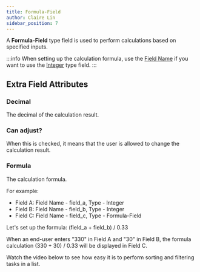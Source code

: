 ```yaml
---
title: Formula-Field
author: Claire Lin
sidebar_position: 7
---
```


A **Formula-Field** type field is used to perform calculations based on specified inputs.

:::info
When setting up the calculation formula, use the [Field Name](../#field-name) if you want to use the [Integer](integer) type field.
:::

## Extra Field Attributes
### Decimal

The decimal of the calculation result.

### Can adjust?

When this is checked, it means that the user is allowed to change the calculation result.

### Formula

The calculation formula.

For example:

* Field A: Field Name - field\_a, Type - Integer
* Field B: Field Name - field\_b, Type - Integer
* Field C: Field Name - field\_c, Type - Formula-Field

Let's set up the formula: (field\_a + field\_b) / 0.33

When an end-user enters "330" in Field A and "30" in Field B, the formula calculation (330 + 30) / 0.33 will be displayed in Field C.

Watch the video below to see how easy it is to perform sorting and filtering tasks in a list.

<YouTubeFrame src="https://www.youtube-nocookie.com/embed/KQiWymP4M-g" title="Designer - Formula Field" />
<FigCaption text="LabIMotion: Designer - Formula Field" />
